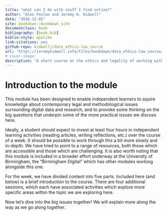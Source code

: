 ```yaml
---
title: "what can I do with stuff I find online?"
author: "Alex Fenlon and Jeremy H. Kidwell"
date: "2016-12-02"
site: bookdown::bookdown_site
documentclass: book
bibliography: [book.bib]
biblio-style: apalike
link-citations: yes
github-repo: kidwellj/data_ethics-law_course
url: 'http\://jeremykidwell.info/files/bookdown/data_ethics-law_course/'
# cover-image: 
description: "A short course on the ethics and legality of working with data"
---
```


# Introduction to the module

This module has been designed to enable independent learners to aquire knowledge about  contemporary legal and methodological issues surrounding digital data and research, and to provoke some thinking on the big questions that underpin some of the more practical issues we discuss here.

Ideally, a student should expect to invest at least four hours in independent learning activities (reading articles, writing reflections, etc.) over the course of a week. It should be possible to work through this a bit more slowly and in-depth. We have tried to point to a range of resources, both those which are accessible and those which are challenging. It is also worth noting that this module is included in a broader effort underway at the University of Birmingham, the "Birmingham Digital" which has other modules working alongside this one.

For the week, we have divided content into five parts. Included here (and below) is a brief introduction to the course. There are four additional sessions, which each have associated activities which explore more specific areas within the topic we are exploring here.

Now let's dive into the big issues together! We will explain more along the way as we go along together.